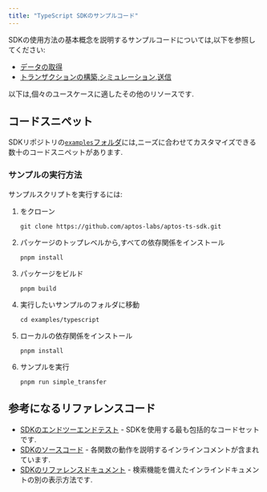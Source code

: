 ```yaml
---
title: "TypeScript SDKのサンプルコード"
---
```


SDKの使用方法の基本概念を説明するサンプルコードについては,以下を参照してください:






- [データの取得](/ja/build/sdks/ts-sdk/fetch-data-via-sdk)
- [トランザクションの構築,シミュレーション,送信](/ja/build/sdks/ts-sdk/building-transactions)

以下は,個々のユースケースに適したその他のリソースです.

## コードスニペット

SDKリポジトリの[`examples`フォルダ](https://github.com/aptos-labs/aptos-ts-sdk/tree/main/examples)には,ニーズに合わせてカスタマイズできる数十のコードスニペットがあります.

### サンプルの実行方法

サンプルスクリプトを実行するには:



<Steps>

1. をクローン

   ```shellscript filename="Terminal"
   git clone https://github.com/aptos-labs/aptos-ts-sdk.git
   ```

2. パッケージのトップレベルから,すべての依存関係をインストール

   ```shellscript filename="Terminal"
   pnpm install
   ```

3. パッケージをビルド

   ```shellscript filename="Terminal"
   pnpm build
   ```

4. 実行したいサンプルのフォルダに移動

   ```shellscript filename="Terminal"
   cd examples/typescript
   ```

5. ローカルの依存関係をインストール

   ```shellscript filename="Terminal"
   pnpm install
   ```

6. サンプルを実行

   ```shellscript filename="Terminal"
   pnpm run simple_transfer
   ```

</Steps>



## 参考になるリファレンスコード

- [SDKのエンドツーエンドテスト](https://github.com/aptos-labs/aptos-ts-sdk/tree/main/tests/e2e) - SDKを使用する最も包括的なコードセットです.
- [SDKのソースコード](https://github.com/aptos-labs/aptos-ts-sdk/tree/main) - 各関数の動作を説明するインラインコメントが含まれています.
- [SDKのリファレンスドキュメント](https://aptos-labs.github.io/aptos-ts-sdk/) - 検索機能を備えたインラインドキュメントの別の表示方法です.
